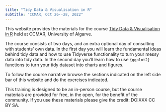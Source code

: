 ```yaml
---
title: "Tidy Data & Visualisation in R"
subtitle: "CCMAR, Oct 26--28, 2022"
---
```


This website provides the materials for the course [Tidy Data & Visualisation in
R](https://www.ccmar.ualg.pt/advanced-tech-training/tidy-data-visualisation-r)
held at CCMAR, University of Algarve.

The course consists of two days, and an extra optional day of consulting with
students' own data. In the first day you will learn the fundamental ideas behind
tidy data and how to use Tidyverse functionality to turn your messy data into
tidy data. In the second day you'll learn how to use `{ggplot2}` functions to
turn your tidy dataset into charts and figures.

To follow the course narrative browse the sections indicated on the left side
bar of this website and do the exercises indicated.

This training is designed to be an in-person course, but the course materials
are provided for free, in the open, for the benefit of the community. If you use
these materials please give the credit: DOIXXX CC BY SA.
